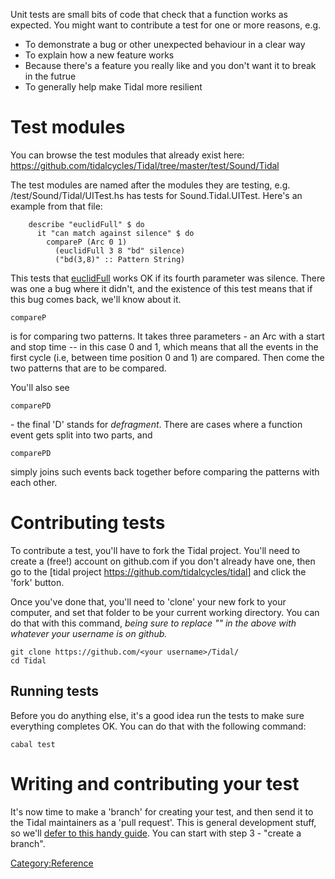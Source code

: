 
Unit tests are small bits of code that check that a function works as expected. You might want to contribute a test for one or more reasons, e.g.

* To demonstrate a bug or other unexpected behaviour in a clear way
* To explain how a new feature works
* Because there's a feature you really like and you don't want it to break in the futrue
* To generally help make Tidal more resilient

= Test modules =

You can browse the test modules that already exist here: https://github.com/tidalcycles/Tidal/tree/master/test/Sound/Tidal

The test modules are named after the modules they are testing, e.g. /test/Sound/Tidal/UITest.hs has tests for Sound.Tidal.UITest. Here's an example from that file:

<source>
    describe "euclidFull" $ do
      it "can match against silence" $ do
        compareP (Arc 0 1)
          (euclidFull 3 8 "bd" silence)
          ("bd(3,8)" :: Pattern String)
</source>

This tests that [[euclidFull]] works OK if its fourth parameter was silence. There was one a bug where it didn't, and the existence of this test means that if this bug comes back, we'll know about it.

<source inline>compareP</source> is for comparing two patterns. It takes three parameters - an Arc with a start and stop time -- in this case 0 and 1, which means that all the events in the first cycle (i.e, between time position 0 and 1) are compared. Then come the two patterns that are to be compared.

You'll also see <source inline>comparePD</source> - the final 'D' stands for ''defragment''. There are cases where a function event gets split into two parts, and <source inline>comparePD</source> simply joins such events back together before comparing the patterns with each other.

= Contributing tests =

To contribute a test, you'll have to fork the Tidal project. You'll need to create a (free!) account on github.com if you don't already have one, then go to the [tidal project https://github.com/tidalcycles/tidal] and click the 'fork' button.

Once you've done that, you'll need to 'clone' your new fork to your computer, and set that folder to be your current working directory. You can do that with this command, ''being sure to replace "<your username>" in the above with whatever your username is on github.''

<source lang="shell">
git clone https://github.com/<your username>/Tidal/
cd Tidal
</source>

== Running tests ==

Before you do anything else, it's a good idea run the tests to make sure everything completes OK. You can do that with the following command:

<source lang="shell">
cabal test
</source>

= Writing and contributing your test =

It's now time to make a 'branch' for creating your test, and then send it to the Tidal maintainers as a 'pull request'. This is general development stuff, so we'll [https://codeburst.io/a-step-by-step-guide-to-making-your-first-github-contribution-5302260a2940 defer to this handy guide]. You can start with step 3 - "create a branch".
[[Category:Reference]]
